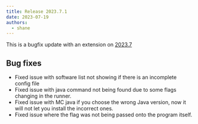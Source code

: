 ```yaml
---
title: Release 2023.7.1
date: 2023-07-19
authors:
  - shane
---
```


This is a bugfix update with an extension on [2023.7](/releases/20237)

## Bug fixes

- Fixed issue with software list not showing if there is an incomplete config file
- Fixed issue with java command not being found due to some flags changing in the runner.
- Fixed issue with MC java if you choose the wrong Java version, now it will not let you install the incorrect ones.
- Fixed issue where the flag was not being passed onto the program itself.
